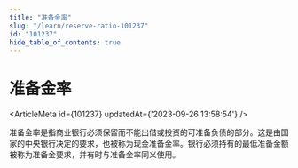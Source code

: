 ```yaml
---
title: "准备金率"
slug: "/learn/reserve-ratio-101237"
id: "101237"
hide_table_of_contents: true
---
```



# 准备金率

<ArticleMeta id={101237} updatedAt={'2023-09-26 13:58:54'} />
<div className='border-solid border-b border-t-0 my-4 border-[var(--ifm-color-gray-300)]' />

准备金率是指商业银行必须保留而不能出借或投资的可准备负债的部分。这是由国家的中央银行决定的要求，也被称为现金准备金率。银行必须持有的最低准备金额被称为准备金要求，并有时与准备金率同义使用。
